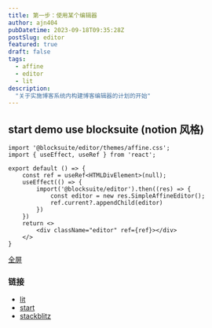 ```yaml
---
title: 第一步：使用某个编辑器
author: ajn404
pubDatetime: 2023-09-18T09:35:28Z
postSlug: editor
featured: true
draft: false
tags:
  - affine
  - editor
  - lit
description:
  "关于实施博客系统内构建博客编辑器的计划的开始"
---
```



## start demo use blocksuite (notion 风格)


<Editor client:only="react"/>


```tsx
import '@blocksuite/editor/themes/affine.css';
import { useEffect, useRef } from 'react';

export default () => {
    const ref = useRef<HTMLDivElement>(null);
    useEffect(() => {
        import('@blocksuite/editor').then((res) => {
            const editor = new res.SimpleAffineEditor();
            ref.current?.appendChild(editor)
        })
    })
    return <>
        <div className="editor" ref={ref}></div>
    </>
}
```
[全屏](/mono_notes/editor)



### 链接

- [lit](https://lit.dev/)
- [start](https://blocksuite.affine.pro/getting-started.html)
- [stackblitz](https://stackblitz.com/github/toeverything/blocksuite?file=packages%2Fplayground%2Fapps%2Fdefault%2Fcomponents%2Fquick-edgeless-menu.ts)